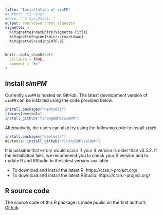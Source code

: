 ```yaml
---
title: "Installation of simPM"
#author: "Yi Feng"
#date: "`r Sys.Date()`"
output: rmarkdown::html_vignette
vignette: >
  %\VignetteIndexEntry{Vignette Title}
  %\VignetteEngine{knitr::rmarkdown}
  %\VignetteEncoding{UTF-8}
---
```


```r
knitr::opts_chunk$set(
  collapse = TRUE,
  comment = "#>"
)
```

## Install _simPM_

Currently `simPM` is hosted on GitHub. The latest development version of `simPM` can be installed using the code provided below. 

```r
install.packages("devtools")
library(devtools)
install_github("YiFengEDMS/simPM")
``` 

Alternatively, the users can also try using the following code to install `simPM`.

```r
install.packages("devtools")
devtools::install_github("YiFengEDMS/simPM")
```

It is possible that errors would occur if your R version is older than v3.5.2. If the installation fails, we recommend you to check your R version and to update R and RStudio to the latest version available.

* To download and install the latest R: https://cran.r-project.org/
* To download and install the latest RStudio: https://cran.r-project.org/ 


## R source code 

The source code of this R package is made public on the first author's [Github](https://github.com/YiFengEDMS/simPM). 

